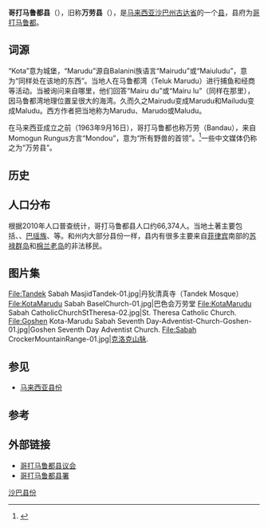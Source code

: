 {{Infobox settlement myd
| name ={{PAGENAME}}
| official_name =Daerah Kota Marudu
| en = Kota Marudu District
| ta = 
| jawi = 
| imagesize = 
| image_flag = 
| image_seal = Kota Marudu District Council Emblem.png
| image_map = SabahDistricts-KotaMarudu-pp.png
| coordinates = {{coord|6|29|23|N|116|44|10|E|region:MY|display=inline, title}}
| state =沙巴
| bhg = [[古达省|古达省]]
| seat =[[哥打马鲁都|哥打马鲁都]]
| la =[[哥打马鲁都县议会|哥打马鲁都县议会]]
| do = Lovita Koisun
| area_total_km2 = {{formatnum:1917|R}}
| population_total = {{formatnum:66,374|R}}
| population_as_of = 2010
|postal_code = 
|area_code=
|registration_plate=
}}
'''哥打马鲁都县'''（{{lang-ms|Daerah Kota Marudu}}），旧称'''万劳县'''（{{lang-ms|Daerah Bandau}}），是[[马来西亚|马来西亚]][[沙巴州|沙巴州]][[古达省|古达省]]的一个[[马来西亚县份|县]]，县府为[[哥打马鲁都|哥打马鲁都]]。

==词源==
“Kota”意为城堡，“Marudu”源自Balanini族语言“Mairudu”或“Maiuludu”，意为“同样处在该地的东西”。当地人在马鲁都湾（Teluk Marudu）进行捕鱼和经商等活动。当被询问来自哪里，他们回答“Mairu du”或“Mairu lu”（同样在那里），因马鲁都湾地理位置呈很大的海湾。久而久之Mairudu变成Marudu和Mailudu变成Maludu。西方作者把当地称为Marudu、Marudo或Maludu。

在马来西亚成立之前（1963年9月16日），哥打马鲁都也称万劳（Bandau），来自Momogun Rungus方言“Mondou”，意为“所有野兽的首领”。<ref>{{cite web|url=http://www.sabah.gov.my/md.kmu/index.php/profil-kota-marudu/latar-belakang|title=Latar Belakang|website=www.sabah.gov.my|accessdate=2020-09-29|archive-date=2020-06-05|archive-url=https://web.archive.org/web/20200605140602/http://www.sabah.gov.my/md.kmu/index.php/profil-kota-marudu/latar-belakang|dead-url=no}}</ref>一些中文媒体仍称之为“万劳县”。

==历史==

==人口分布==
根据2010年人口普查统计，哥打马鲁都县人口约66,374人。{{my10|2}}当地土著主要包括{{tsl|en|Dusun people|杜顺人}}、{{tsl|en|Rungus people|龙古斯族}}、[[巴瑶族|巴瑶族]]、{{tsl|en|Orang Sungai|宋涯族}}等。和州内大部分县份一样，县内有很多主要来自[[菲律宾|菲律宾]]南部的[[苏禄群岛|苏禄群岛]]和[[棉兰老岛|棉兰老岛]]的非法移民。
{{MyPopuSabah|2010|1268|41329|10139|91|9338|1742|69|512|1886}}

== 图片集 ==
<gallery>
File:Tandek Sabah MasjidTandek-01.jpg|丹狄清真寺（Tandek Mosque）
File:KotaMarudu Sabah BaselChurch-01.jpg|巴色会万劳堂
File:KotaMarudu Sabah CatholicChurchStTheresa-02.jpg|St. Theresa Catholic Church.
File:Goshen Kota-Marudu Sabah Seventh Day-Adventist-Church-Goshen-01.jpg|Goshen Seventh Day Adventist Church.
File:Sabah CrockerMountainRange-01.jpg|[[克洛克山脉|克洛克山脉]].
</gallery>

== 参见 ==
{{Portal box|马来西亚}}
* [[马来西亚县份|马来西亚县份]]

==参考==
{{reflist}}

==外部链接==
{{commons category|Kota Marudu District}}
*[http://www.sabah.gov.my/md.kmu/ 哥打马鲁都县议会]{{Wayback|url=http://www.sabah.gov.my/md.kmu/ |date=20130821211220 }}
*[http://www.sabah.gov.my/pd.km/ 哥打马鲁都县署]{{Wayback|url=http://www.sabah.gov.my/pd.km/ |date=20201128054726 }}

{{沙巴}}
{{马来西亚县份}}
{{Normdaten}}
[[Category:沙巴县份|]]